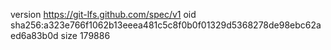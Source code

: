 version https://git-lfs.github.com/spec/v1
oid sha256:a323e766f1062b13eeea481c5c8f0b0f01329d5368278de98ebc62aed6a83b0d
size 179886
